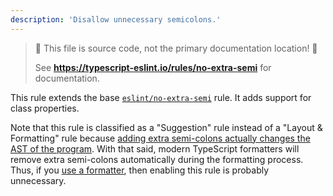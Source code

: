 ---
description: 'Disallow unnecessary semicolons.'
---


> 🛑 This file is source code, not the primary documentation location! 🛑
>
> See **https://typescript-eslint.io/rules/no-extra-semi** for documentation.

This rule extends the base [`eslint/no-extra-semi`](https://eslint.org/docs/rules/no-extra-semi) rule.
It adds support for class properties.

Note that this rule is classified as a "Suggestion" rule instead of a "Layout & Formatting" rule because [adding extra semi-colons actually changes the AST of the program](https://typescript-eslint.io/play/#ts=5.1.6&showAST=es&fileType=.ts&code=MYewdgzgLgBAHjAvDAjAbg0A&eslintrc=N4KABGBEBOCuA2BTAzpAXGUEKQHYHsBaRADwBdoBDQ5RAWwEt0p8AzVyAGnG0gAEyATwAOKAMbQGwssWTwGuMgHoCxclRr0mGSImjR80SDwC%2BIE0A&tsconfig=&tokens=false). With that said, modern TypeScript formatters will remove extra semi-colons automatically during the formatting process. Thus, if you [use a formatter](/users/what-about-formatting), then enabling this rule is probably unnecessary.
